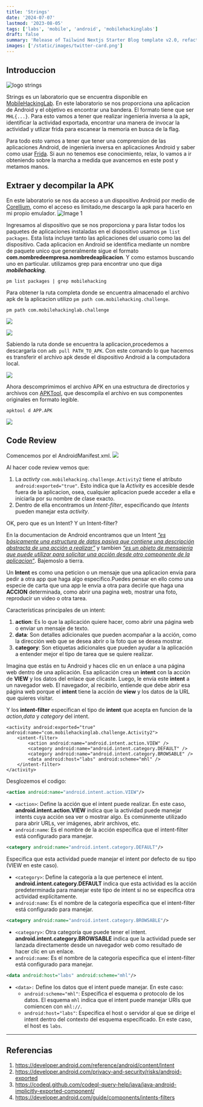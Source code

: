 ```yaml
---
title: 'Strings'
date: '2024-07-07'
lastmod: '2023-08-05'
tags: ['labs', 'mobile', 'android', 'mobilehackinglabs']
draft: false
summary: 'Release of Tailwind Nextjs Starter Blog template v2.0, refactored with Nextjs App directory and React Server Components setup.Discover the new features and how to migrate from V1.'
images: ['/static/images/twitter-card.png']
---
```


## Introduccion

![logo strings](/static/images/strings/strings.png)

Strings es un laboratorio que se encuentra disponible en [MobileHackingLab](https://www.mobilehackinglab.com/link/gnVA9O).
En este laboratorio se nos proporciona una aplicacion de Android y el objetivo es encontrar una bandera. 
El formato tiene que ser `MHL{...}`. Para esto vamos a tener que realizar ingenieria inversa a la apk, identificar 
la actividad exportada, encontrar una manera de invocar la actividad y utlizar frida para escanear la memoria en busca de la flag. 

Para todo esto vamos a tener que tener una comprension de las aplicaciones Android, 
de ingenieria inversa en aplicaciones Android y saber como usar [Frida](https://frida.re/).
Si aun no tenemos ese conocimiento, relax, lo vamos a ir obteniendo sobre la marcha a medida que avancemos en este post y metamos manos.


<TOCInline toc={props.toc} exclude="Introduction" />

## Extraer y decompilar la APK

En este laboratorio se nos da acceso a un dispositivo Android por medio de [Corellium](https://www.corellium.com/solutions/mobile-app-pentesting), como el acceso es limitado,me descargo la apk para hacerlo en mi propio emulador. 
![Image 1](/static/images/strings/1.png)

Ingresamos al dispositivo que se nos proporciona y para listar todos los paquetes de aplicaciones instaladas en 
el dispositivo usamos `pm list packages`. Esta lista incluye tanto las aplicaciones del usuario como las del dispositivo. 
Cada aplicacion en Android se identifica mediante un nombre de paquete unico que generalmente sigue el formato 
**com.nombredeempresa.nombredeaplicacion**. Y como estamos buscando uno en particular. utilizamos grep para encontrar uno que diga 
**_mobilehacking_**.

```shell:ListarPaquetes
pm list packages | grep mobilehacking
```

Para obtener la ruta completa donde se encuentra almacenado el archivo apk de la aplicacion utilizo `pm path com.mobilehacking.challenge`.

```shell:RutaCompleta
pm path com.mobilehackinglab.challenge
```
![](/static/images/strings/2.png)

![](/static/images/strings/3.png)

Sabiendo la ruta donde se encuentra la aplicacion,procedemos a descargarla con `adb pull PATH_TO_APK`.
Con este comando lo que hacemos es transferir el archivo apk desde el dispositivo Android a la computadora local.

![](/static/images/strings/4.png)

Ahora descomprimimos el archivo APK en una estructura de directorios y archivos con [APKTool](https://apktool.org/docs/the-basics/intro), que descompila el archivo en sus componentes originales en formato legible. 

```shell:Decompile
apktool d APP.APK
```

![](/static/images/strings/6.png)

## Code Review
Comencemos por el AndroidManifest.xml.
![](/static/images/strings/5.png)

Al hacer code review vemos que:
1. La _activty_ `com.mobilehacking.challenge.Activity2` tiene el atributo `android:exported="true"`. Esto indica que la _Activity_ es accesible desde fuera de la aplicacion, osea, cualquier aplicacion puede acceder a ella e iniciarla por su nombre de clase exacto.
2. Dentro de ella encontramos un _Intent-filter_, especificando que _Intents_ pueden manejar esta _activity_.

OK, pero que es un Intent? Y un Intent-filter?

En la documentacion de Android encontramos que un Intent [_“es básicamente una estructura de datos pasiva que contiene una descripción abstracta de una acción a realizar”_](https://developer.android.com/reference/android/content/Intent) y tambien [_“es un objeto de mensajería que puede utilizar para solicitar una acción desde otro componente de la aplicacion“_](https://developer.android.com/guide/components/intents-filters#Receiving). Bajemoslo a tierra.

Un **Intent** es como una peticion o un mensaje que una aplicacion envia para pedir a otra app que haga algo especifico.Puedes pensar en ello como una especie de carta que una app le envia a otra para decirle que haga una **ACCION** determinada, como abrir una pagina web, mostrar una foto, reproducir un video o otra tarea.

Características principales de un intent:
1. **action**: Es lo que la aplicación quiere hacer, como abrir una página web o enviar un mensaje de texto.
2. **data**: Son detalles adicionales que pueden acompañar a la acción, como la dirección web que se desea abrir o la foto que se desea mostrar.
3. **category**: Son etiquetas adicionales que pueden ayudar a la aplicación a entender mejor el tipo de tarea que se quiere realizar.

Imagina que estás en tu Android y haces clic en un enlace a una página web dentro de una aplicación. Esa aplicación crea un **intent** con la acción de **VIEW** y los datos del enlace que clicaste. Luego, le envía este **intent** a un navegador web. El navegador, al recibirlo, entiende que debe abrir esa página web porque el **intent** tiene la acción de **view** y los datos de la URL que quieres visitar.

Y los **intent-filter** especifican el tipo de **intent** que acepta en funcion de la _action_,_data_ y _category_ del intent.

```xml:AndroidManifest
<activity android:exported="true" android:name="com.mobilehackinglab.challenge.Activity2">
    <intent-filter>
        <action android:name="android.intent.action.VIEW" />
        <category android:name="android.intent.category.DEFAULT" />
        <category android:name="android.intent.category.BROWSABLE" />
        <data android:host="labs" android:scheme="mhl" />
    </intent-filter>
</activity>
```

Desglozemos el codigo:

```xml
<action android:name="android.intent.action.VIEW"/>
```
- `<action>`: Define la acción que el intent puede realizar. En este caso, **android.intent.action.VIEW** indica que la actividad puede manejar intents cuya acción sea ver o mostrar algo. Es comúnmente utilizado para abrir URLs, ver imágenes, abrir archivos, etc.
- `android:name`: Es el nombre de la acción específica que el intent-filter está configurado para manejar.

```xml
<category android:name="android.intent.category.DEFAULT"/>
```
Especifica que esta actividad puede manejar el intent por defecto de su tipo (VIEW en este caso).
- `<category>`: Define la categoría a la que pertenece el intent. **android.intent.category.DEFAULT** indica que esta actividad es la acción predeterminada para manejar este tipo de intent si no se especifica otra actividad explícitamente.
- `android:name`: Es el nombre de la categoría específica que el intent-filter está configurado para manejar.

```xml
<category android:name="android.intent.category.BROWSABLE"/>
```
- `<category>`: Otra categoría que puede tener el intent. **android.intent.category.BROWSABLE** indica que la actividad puede ser lanzada directamente desde un navegador web como resultado de hacer clic en un enlace.
- `android:name`: Es el nombre de la categoría específica que el intent-filter está configurado para manejar.

```xml
<data android:host="labs" android:scheme="mhl"/>
```

- `<data>:` Define los datos que el intent puede manejar. En este caso:
  - `android:scheme="mhl"`: Especifica el esquema o protocolo de los datos. El esquema `mhl` indica que el intent puede manejar URIs que comiencen con `mhl://`.
  - `android:host="labs"`: Especifica el host o servidor al que se dirige el intent dentro del contexto del esquema especificado. En este caso, el host es `labs`.












-----

## Referencias

1. https://developer.android.com/reference/android/content/Intent
2. https://developer.android.com/privacy-and-security/risks/android-exported
3. https://codeql.github.com/codeql-query-help/java/java-android-implicitly-exported-component/
4. https://developer.android.com/guide/components/intents-filters
